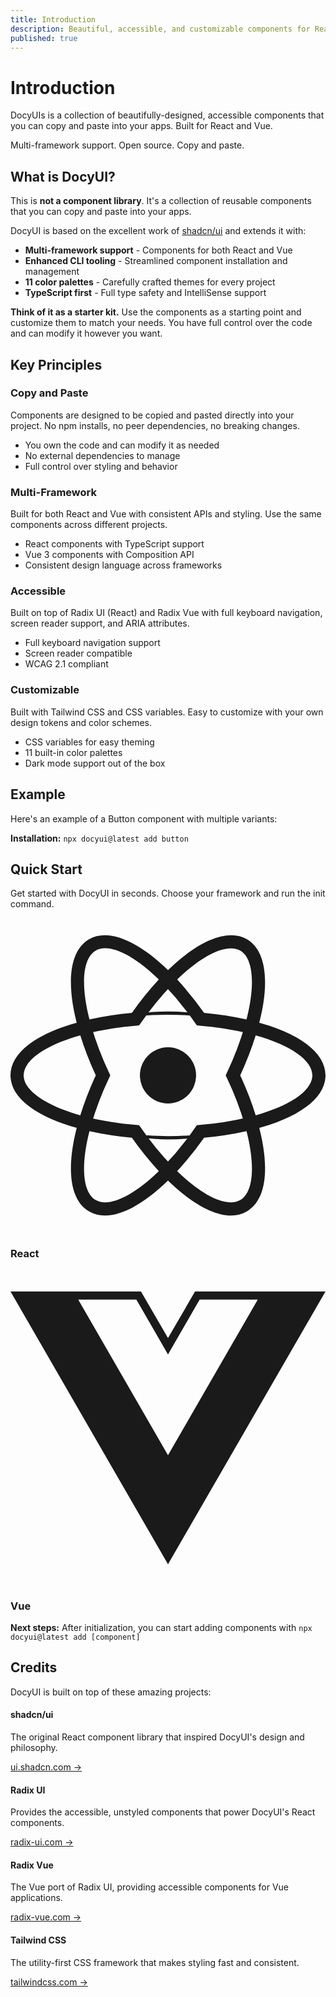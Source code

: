 ```yaml
---
title: Introduction
description: Beautiful, accessible, and customizable components for React and Vue
published: true
---
```


# <span className="docyui-gradient-text">Introduction</span>

<p className="text-xl text-muted-foreground leading-relaxed">
  DocyUIs is a collection of beautifully-designed, accessible components that you can copy and paste into your apps. Built for React and Vue.
</p>

<p className="text-lg text-muted-foreground">
  Multi-framework support. Open source. Copy and paste.
</p>

## What is DocyUI?

This is **not a component library**. It's a collection of reusable components that you can copy and paste into your apps.

DocyUI is based on the excellent work of [shadcn/ui](https://ui.shadcn.com) and extends it with:

- **Multi-framework support** - Components for both React and Vue
- **Enhanced CLI tooling** - Streamlined component installation and management
- **11 color palettes** - Carefully crafted themes for every project
- **TypeScript first** - Full type safety and IntelliSense support

<div className="bg-muted/50 rounded-lg p-4 border">
  <p className="text-sm text-muted-foreground">
    <strong>Think of it as a starter kit.</strong> Use the components as a starting point and customize them to match your needs. 
    You have full control over the code and can modify it however you want.
  </p>
</div>

## Key Principles

### Copy and Paste

Components are designed to be copied and pasted directly into your project. No npm installs, no peer dependencies, no breaking changes.

- You own the code and can modify it as needed
- No external dependencies to manage
- Full control over styling and behavior

### Multi-Framework

Built for both React and Vue with consistent APIs and styling. Use the same components across different projects.

- React components with TypeScript support
- Vue 3 components with Composition API
- Consistent design language across frameworks

### Accessible

Built on top of Radix UI (React) and Radix Vue with full keyboard navigation, screen reader support, and ARIA attributes.

- Full keyboard navigation support
- Screen reader compatible
- WCAG 2.1 compliant

### Customizable

Built with Tailwind CSS and CSS variables. Easy to customize with your own design tokens and color schemes.

- CSS variables for easy theming
- 11 built-in color palettes
- Dark mode support out of the box

## Example

Here's an example of a Button component with multiple variants:

<ComponentPreview name="button" />

<div className="bg-muted/50 rounded-lg p-4 border">
  <p className="text-sm text-muted-foreground">
    <strong>Installation:</strong> <code className="bg-muted px-1 py-0.5 rounded text-xs">npx docyui@latest add button</code>
  </p>
</div>

## Quick Start

Get started with DocyUI in seconds. Choose your framework and run the init command.

<div className="grid grid-cols-1 md:grid-cols-2 gap-4">
  <div className="p-4 border rounded-lg space-y-4">
    <div className="flex items-center gap-2">
      <svg className="h-5 w-5 text-[#61DAFB]" viewBox="0 0 24 24" fill="currentColor">
        <path d="M12 9.861A2.139 2.139 0 1 0 12 14.139 2.139 2.139 0 1 0 12 9.861zM6.008 16.255l-.472-.12C2.018 15.246 0 13.737 0 11.996s2.018-3.25 5.536-4.139l.472-.119.133.468a23.53 23.53 0 0 0 1.363 3.578l.101.213-.101.213a23.307 23.307 0 0 0-1.363 3.578l-.133.467zM5.317 8.95c-2.674.751-4.315 1.9-4.315 3.046 0 1.145 1.641 2.294 4.315 3.046a24.95 24.95 0 0 1 1.182-3.046A24.752 24.752 0 0 1 5.317 8.95zM17.992 16.255l-.133-.469a23.357 23.357 0 0 0-1.364-3.577l-.101-.213.101-.213a23.42 23.42 0 0 0 1.364-3.578l.133-.468.473.119c3.517.889 5.535 2.398 5.535 4.14s-2.018 3.25-5.535 4.139l-.473.12zm-.491-4.259c.48 1.039.877 2.06 1.182 3.046 2.675-.752 4.315-1.901 4.315-3.046 0-1.146-1.641-2.294-4.315-3.046a24.788 24.788 0 0 1-1.182 3.046zM5.31 8.945l-.133-.467C4.188 4.992 4.488 2.494 6 1.622c1.483-.856 3.864.155 6.359 2.716l.34.349-.34.349a23.552 23.552 0 0 0-2.422 2.967l-.135.193-.235.02a23.657 23.657 0 0 0-3.785.61l-.472.119zm1.896-6.63c-.268 0-.505.058-.705.173-.994.573-1.17 2.565-.485 5.253a25.122 25.122 0 0 1 3.233-.501 24.847 24.847 0 0 1 2.052-2.544c-1.56-1.519-3.037-2.381-4.095-2.381zM16.795 22.677c-.001 0-.001 0 0 0-1.425 0-3.255-1.073-5.154-3.023l-.34-.349.34-.349a23.53 23.53 0 0 0 2.421-2.968l.135-.193.234-.02a23.63 23.63 0 0 0 3.787-.609l.472-.119.134.468c.987 3.484.688 5.983-.824 6.854a2.38 2.38 0 0 1-1.205.308zm-4.096-3.381c1.56 1.519 3.037 2.381 4.095 2.381h.001c.267 0 .505-.058.704-.173.994-.573 1.171-2.566.485-5.254a25.02 25.02 0 0 1-3.234.501 24.674 24.674 0 0 1-2.051 2.545zM18.69 8.945l-.472-.119a23.479 23.479 0 0 0-3.787-.61l-.234-.02-.135-.193a23.414 23.414 0 0 0-2.421-2.967l-.34-.349.34-.349C14.135 1.778 16.515.767 18 1.622c1.512.872 1.812 3.37.823 6.855l-.133.468zM14.75 7.24c1.142.104 2.227.273 3.234.501.686-2.688.509-4.68-.485-5.253-.988-.571-2.845.304-4.8 2.208A24.849 24.849 0 0 1 14.75 7.24zM7.206 22.677A2.38 2.38 0 0 1 6 22.369c-1.512-.871-1.812-3.369-.823-6.854l.132-.468.472.119c1.155.291 2.429.496 3.785.609l.235.02.134.193a23.596 23.596 0 0 0 2.422 2.968l.34.349-.34.349c-1.898 1.95-3.728 3.023-5.151 3.023zm-1.19-6.427c-.686 2.688-.509 4.681.485 5.254.988.571 2.845-.309 4.8-2.208a24.998 24.998 0 0 1-2.052-2.545 24.976 24.976 0 0 1-3.233-.501zM12 16.878c-.722 0-1.45-.049-2.181-.147l-.04-.005-.132-.018.014-.191a25.176 25.176 0 0 0 4.704 0l.014.191-.132.018-.04.005c-.731.098-1.459.147-2.207.147zm-1.822-.165c1.187.09 2.457.09 3.644 0a24.301 24.301 0 0 1-1.822.165 24.36 24.36 0 0 1-1.822-.165zM12 7.126c.722 0 1.45.049 2.181.147l.04.005.132.018-.014.191a25.176 25.176 0 0 0-4.704 0l-.014-.191.132-.018.04-.005c.731-.098 1.459-.147 2.207-.147zm1.822.165c-1.187-.09-2.457-.09-3.644 0A24.301 24.301 0 0 1 12 7.126a24.36 24.36 0 0 1 1.822.165z"/>
      </svg>
      <h3 className="font-heading font-semibold">React</h3>
    </div>
    <CodeBlock 
      react={`npx docyui@latest init`}
      language="bash"
      title="Initialize React project"
    />
  </div>
  
  <div className="p-4 border rounded-lg space-y-4">
    <div className="flex items-center gap-2">
      <svg className="h-5 w-5 text-[#4FC08D]" viewBox="0 0 24 24" fill="currentColor">
        <path d="M24,1.61H14.06L12,5.16,9.94,1.61H0L12,22.39ZM12,14.08,5.16,2.23H9.59L12,6.41l2.41-4.18h4.43Z"/>
      </svg>
      <h3 className="font-heading font-semibold">Vue</h3>
    </div>
    <CodeBlock 
      vue={`npx docyui@latest init`}
      language="bash"
      title="Initialize Vue project"
    />
  </div>
</div>

<div className="bg-muted/50 rounded-lg p-4 border">
  <p className="text-sm text-muted-foreground">
    <strong>Next steps:</strong> After initialization, you can start adding components with <code className="bg-muted px-1 py-0.5 rounded text-xs">npx docyui@latest add [component]</code>
  </p>
</div>

## Credits

DocyUI is built on top of these amazing projects:

<div className="grid grid-cols-1 md:grid-cols-2 gap-4">
  <div className="p-4 border rounded-lg space-y-2">
    <h4 className="font-semibold">shadcn/ui</h4>
    <p className="text-sm text-muted-foreground">
      The original React component library that inspired DocyUI's design and philosophy.
    </p>
    <a href="https://ui.shadcn.com" className="text-sm text-primary hover:underline">
      ui.shadcn.com →
    </a>
  </div>
  
  <div className="p-4 border rounded-lg space-y-2">
    <h4 className="font-semibold">Radix UI</h4>
    <p className="text-sm text-muted-foreground">
      Provides the accessible, unstyled components that power DocyUI's React components.
    </p>
    <a href="https://radix-ui.com" className="text-sm text-primary hover:underline">
      radix-ui.com →
    </a>
  </div>
  
  <div className="p-4 border rounded-lg space-y-2">
    <h4 className="font-semibold">Radix Vue</h4>
    <p className="text-sm text-muted-foreground">
      The Vue port of Radix UI, providing accessible components for Vue applications.
    </p>
    <a href="https://radix-vue.com" className="text-sm text-primary hover:underline">
      radix-vue.com →
    </a>
  </div>
  
  <div className="p-4 border rounded-lg space-y-2">
    <h4 className="font-semibold">Tailwind CSS</h4>
    <p className="text-sm text-muted-foreground">
      The utility-first CSS framework that makes styling fast and consistent.
    </p>
    <a href="https://tailwindcss.com" className="text-sm text-primary hover:underline">
      tailwindcss.com →
    </a>
  </div>
</div>